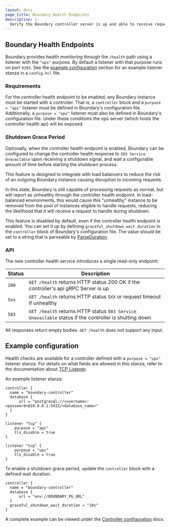 ```yaml
---
layout: docs
page_title: Boundary Health Endpoints
description: |-
  Verify the Boundary controller server is up and able to receive requests
---
```


## Boundary Health Endpoints

Boundary provides health monitoring through the `/health` path using a listener
with the `"ops"` purpose. By default a listener with that purpose runs on port
`9203`. See the [example configuration](#example-configuration) section for an
example listener stanza in a `config.hcl` file.

### Requirements

For the controller health endpoint to be enabled, any Boundary instance must be
started with a controller. That is, a `controller` block and a `purpose = "api"`
listener must be defined in Boundary's configuration file. Additionally, a
`purpose = "ops"` listener must also be defined in Boundary's configuration
file. Under these conditions the ops server (which hosts the controller health
api) will be exposed.

### Shutdown Grace Period

Optionally, when the controller health endpoint is enabled, Boundary can be
configured to change the controller health response to `503 Service Unavailable`
upon receiving a shutdown signal, and wait a configurable amount of time before
starting the shutdown process.
 
This feature is designed to integrate with load balancers to reduce the risk of
an outgoing Boundary instance causing disruption to incoming requests.
 
In this state, Boundary is still capable of processing requests as normal, but
will report as unhealthy through the controller health endpoint. In
load-balanced environments, this would cause this "unhealthy" instance to be
removed from the pool of instances eligible to handle requests, reducing the
likelihood that it will receive a request to handle during shutdown.
 
This feature is disabled by default, even if the controller health endpoint is
enabled. You can set it up by defining `graceful_shutdown_wait_duration` in the
`controller` block of Boundary's configuration file. The value should be set to
a string that is parseable by
[ParseDuration](https://pkg.go.dev/time#ParseDuration).

### API

The new controller health service introduces a single read-only endpoint:

| Status        | Description                                                    |
|--------------|----------------------------------------------------------------|
| `200`        | `GET /health` returns HTTP status 200 OK if the controller's api gRPC Server is up |
| `5xx`        | `GET /health` returns HTTP status `5XX` or request timeout if unhealthy |
| `503`        | `GET /health` returns HTTP status `503 Service Unavailable` status if the controller is shutting down |

All responses return empty bodies. `GET /health` does not support any input.

## Example configuration 

Health checks are available for a controller defined with a `purpose = "ops"`
listener stanza. For details on what fields are allowed in this stanza, refer to
the documentation about [TCP Listener](/docs/configuration/listener/tcp).

An example listener stanza:

```hcl
controller {
  name = "boundary-controller"
  database {
      url = "postgresql://<username>:<password>@10.0.0.1:5432/<database_name>"
  }
}

listener "tcp" {
	purpose = "api"
	tls_disable = true
}

listener "tcp" {
	purpose = "ops"
	tls_disable = true
}
```

To enable a shutdown grace period, update the `controller` block with a defined
wait duration:

```hcl
controller {
  name = "boundary-controller"
  database {
      url = "env://BOUNDARY_PG_URL"
  }
  graceful_shutdown_wait_duration = "10s"
}
```

A complete example can be viewed under the [Controller
configuration](/docs/configuration/controller#complete-configuration-example)
docs.